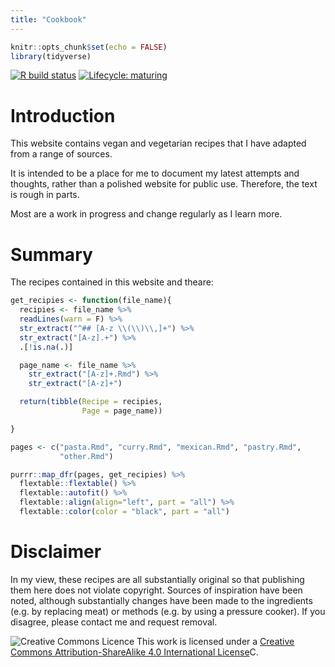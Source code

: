 ```yaml
---
title: "Cookbook"
---
```


```r
knitr::opts_chunk$set(echo = FALSE)
library(tidyverse)
```

<!-- badges: start -->
[![R build status](https://github.com/ethrya/cookbook/workflows/R-CMD-check/badge.svg)](https://github.com/ethrya/cookbook/actions)
[![Lifecycle: maturing](https://img.shields.io/badge/lifecycle-maturing-blue.svg)](https://www.tidyverse.org/lifecycle/#maturing)
<!-- badges: end -->

# Introduction
This website contains vegan and vegetarian recipes that I have adapted from a range of sources.

It is intended to be a place for me to document my latest attempts and thoughts, rather than a polished website for public use. Therefore, the text is rough in parts.

Most are a work in progress and change regularly as I learn more.

# Summary

The recipes contained in this website and theare:
```r
get_recipies <- function(file_name){
  recipies <- file_name %>%
  readLines(warn = F) %>%
  str_extract("^## [A-z \\(\\)\\,]+") %>%
  str_extract("[A-z].+") %>%
  .[!is.na(.)]

  page_name <- file_name %>%
    str_extract("[A-z]+.Rmd") %>%
    str_extract("[A-z]+")

  return(tibble(Recipe = recipies,
                Page = page_name))

}

pages <- c("pasta.Rmd", "curry.Rmd", "mexican.Rmd", "pastry.Rmd",
           "other.Rmd")

purrr::map_dfr(pages, get_recipies) %>%
  flextable::flextable() %>%
  flextable::autofit() %>%
  flextable::align(align="left", part = "all") %>%
  flextable::color(color = "black", part = "all")
```


# Disclaimer
In my view, these recipes are all substantially original so that publishing them here does not violate copyright. Sources of inspiration have been noted, although substantially changes have been made to the ingredients (e.g. by replacing meat) or methods (e.g. by using a pressure cooker). If you disagree, please contact me and request removal.

![Creative Commons Licence](https://i.creativecommons.org/l/by-sa/4.0/88x31.png) This work is licensed under a [Creative Commons Attribution-ShareAlike 4.0 International License](http://creativecommons.org/licenses/by-sa/4.0/)C.